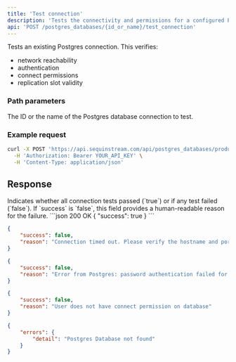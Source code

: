 ```yaml
---
title: 'Test connection'
description: 'Tests the connectivity and permissions for a configured Postgres database.'
api: 'POST /postgres_databases/{id_or_name}/test_connection'
---
```


Tests an existing Postgres connection. This verifies:

*  network reachability
*  authentication
*  connect permissions
*  replication slot validity

### Path parameters

<ParamField path="id_or_name" type="string" required>
  The ID or the name of the Postgres database connection to test.
</ParamField>

### Example request

```bash curl
curl -X POST 'https://api.sequinstream.com/api/postgres_databases/production_rds/test_connection' \
  -H 'Authorization: Bearer YOUR_API_KEY' \
  -H 'Content-Type: application/json'
```

## Response

<ResponseField name="success" type="boolean">
  Indicates whether all connection tests passed (`true`) or if any test failed (`false`).
</ResponseField>

<ResponseField name="reason" type="string" optional>
  If `success` is `false`, this field provides a human-readable reason for the failure.
</ResponseField>

<ResponseExample>
```json 200 OK
{
    "success": true
}
```

```json 422 Connection Timeout
{
    "success": false,
    "reason": "Connection timed out. Please verify the hostname and port are correct."
}
```

```json 422 Auth Failure
{
    "success": false,
    "reason": "Error from Postgres: password authentication failed for user \"sequin_user\" (code=28P01)"
}
```

```json 422 Permission Denied
{
    "success": false,
    "reason": "User does not have connect permission on database"
}
```

```json 404 Not Found
{
    "errors": {
        "detail": "Postgres Database not found"
    }
}
```
</ResponseExample>
